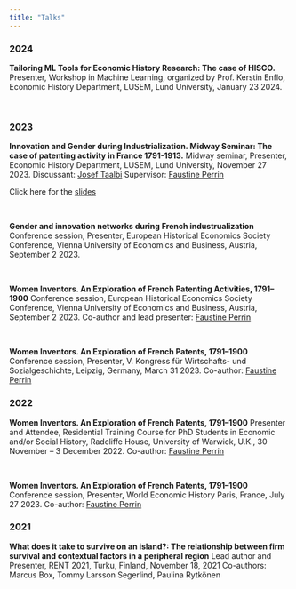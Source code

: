 ```yaml
---
title: "Talks"
---
```


### 2024

**Tailoring ML Tools for Economic History Research: The case of HISCO.**
Presenter, Workshop in Machine Learning, organized by Prof. Kerstin Enflo, Economic History Department, LUSEM, Lund University, January 23 2024.

</br>

### 2023

**Innovation and Gender during Industrialization. Midway Seminar: The case of patenting activity in France 1791-1913.**
Midway seminar, Presenter, Economic History Department, LUSEM, Lund University, November 27 2023.
Discussant: [Josef Taalbi](https://joseftaalbi.com)
Supervisor: [Faustine Perrin](https://faustine-perrin.com/)

Click here for the [slides](talks\midway_seminar.html)

</br>

**Gender and innovation networks during French industrualization**
Conference session, Presenter, European Historical Economics Society Conference, Vienna University of Economics and Business, Austria, September 2 2023.

</br>

**Women Inventors. An Exploration of French Patenting Activities, 1791–1900**
Conference session, European Historical Economics Society Conference, Vienna University of Economics and Business, Austria, September 2 2023.
Co-author and lead presenter: [Faustine Perrin](https://faustine-perrin.com/)

</br>

**Women Inventors. An Exploration of French Patents, 1791–1900**
Conference session, Presenter, V. Kongress für Wirtschafts- und Sozialgeschichte, Leipzig, Germany,  March 31 2023.
Co-author: [Faustine Perrin](https://faustine-perrin.com/)

### 2022

**Women Inventors. An Exploration of French Patents, 1791–1900**
Presenter and Attendee, Residential Training Course for PhD Students in Economic and/or Social History, Radcliffe House, University of Warwick,  U.K.,  30 November – 3 December 2022.
Co-author: [Faustine Perrin](https://faustine-perrin.com/)

</br>

**Women Inventors. An Exploration of French Patents, 1791–1900**
Conference session, Presenter, World Economic History Paris, France,  July 27 2023.
Co-author: [Faustine Perrin](https://faustine-perrin.com/)

### 2021

**What does it take to survive on an island?: The relationship between firm survival and contextual factors in a peripheral region**
Lead author and Presenter, RENT 2021, Turku, Finland, November 18, 2021
Co-authors: Marcus Box, Tommy Larsson Segerlind, Paulina Rytkönen